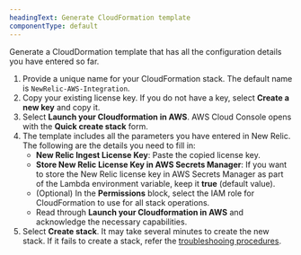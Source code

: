 ```yaml
---
headingText: Generate CloudFormation template
componentType: default
---
```


Generate a CloudDormation template that has all the configuration details you have entered so far.

1. Provide a unique name for your CloudFormation stack. The default name is `NewRelic-AWS-Integration`.
2. Copy your existing license key. If you do not have a key, select <DNT>**Create a new key**</DNT> and copy it.
3. Select <DNT>**Launch your Cloudformation in AWS**</DNT>. AWS Cloud Console opens with the <DNT>**Quick create stack**</DNT> form.
4. The template includes all the parameters you have entered in New Relic. The following are the details you need to fill in:
   * <DNT>**New Relic Ingest License Key**</DNT>: Paste the copied license key.
   * <DNT>**Store New Relic License Key in AWS Secrets Manager**</DNT>: If you want to store the New Relic license key in AWS Secrets Manager as part of the Lambda environment variable, keep it **true** (default value).
   * (Optional) In the <DNT>**Permissions**</DNT> block, select the IAM role for CloudFormation to use for all stack operations.
   * Read through <DNT>**Launch your Cloudformation in AWS**</DNT> and acknowledge the necessary capabilities.
5. Select <DNT>**Create stack**</DNT>. It may take several minutes to create the new stack.
If it fails to create a stack, refer the [troubleshooing procedures](/docs/logs/troubleshooting/aws-log-integration-issues/stack-creation-fails).